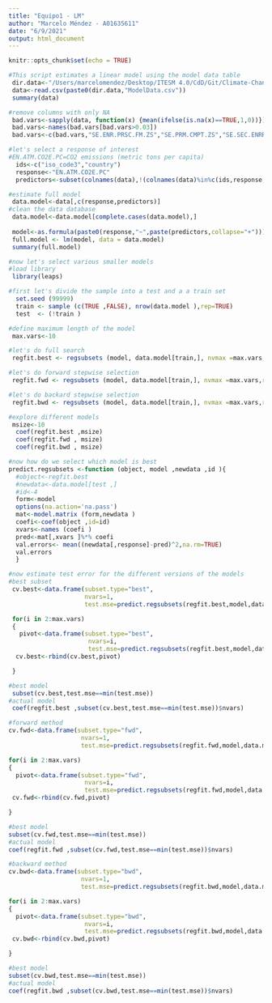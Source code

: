 ```yaml
---
title: "Equipo1 - LM"
author: "Marcelo Méndez - A01635611"
date: "6/9/2021"
output: html_document
---
```


```r
knitr::opts_chunk$set(echo = TRUE)
```

```r
#This script estimates a linear model using the model data table
 dir.data<-"/Users/marcelomendez/Desktop/ITESM 4.0/CdD/Git/Climate-Change-and-AI/Data/Model/"
 data<-read.csv(paste0(dir.data,"ModelData.csv"))
 summary(data)
```

```r
#remove columns with only NA
 bad.vars<-sapply(data, function(x) {mean(ifelse(is.na(x)==TRUE,1,0))})
 bad.vars<-names(bad.vars[bad.vars>0.03])
 bad.vars<-c(bad.vars,"SE.ENR.PRSC.FM.ZS","SE.PRM.CMPT.ZS","SE.SEC.ENRR","SH.DYN.AIDS.ZS","TT.PRI.MRCH.XD.WD","TX.VAL.TECH.MF.ZS")
```

```r
#let's select a response of interest
#EN.ATM.CO2E.PC=CO2 emissions (metric tons per capita)
  ids<-c("iso_code3","country")
  response<-"EN.ATM.CO2E.PC"
  predictors<-subset(colnames(data),!(colnames(data)%in%c(ids,response,bad.vars)))
```

```r
#estimate full model
 data.model<-data[,c(response,predictors)]
#clean the data database
 data.model<-data.model[complete.cases(data.model),]
 
 model<-as.formula(paste0(response,"~",paste(predictors,collapse="+")))
 full.model <- lm(model, data = data.model)
 summary(full.model)
```

```r
#now let's select various smaller models
#load library
 library(leaps)
```

```r
#first let's divide the sample into a test and a a train set
  set.seed (99999)
  train <- sample (c(TRUE ,FALSE), nrow(data.model ),rep=TRUE)
  test  <- (!train )
```

```r
#define maximum length of the model
 max.vars<-10
```

```r
#let's do full search
 regfit.best <- regsubsets (model, data.model[train,], nvmax =max.vars,really.big = T) #you can choose how large you want the search to be

#let's do forward stepwise selection
 regfit.fwd <- regsubsets (model, data.model[train,], nvmax =max.vars,really.big = T, method = "forward") #you can choose how large you want the search to be

#let's do backard stepwise selection
 regfit.bwd <- regsubsets (model, data.model[train,], nvmax =max.vars,really.big = T, method = "backward") #you can choose how large you want the search to be
```

```r
#explore different models
 msize<-10
  coef(regfit.best ,msize)
  coef(regfit.fwd , msize)
  coef(regfit.bwd , msize)
```

```r
#now how do we select which model is best
predict.regsubsets <-function (object, model ,newdata ,id ){
  #object<-regfit.best
  #newdata<-data.model[test ,]
  #id<-4
  form<-model
  options(na.action='na.pass')
  mat<-model.matrix (form,newdata )
  coefi<-coef(object ,id=id)
  xvars<-names (coefi )
  pred<-mat[,xvars ]%*% coefi
  val.errors<- mean((newdata[,response]-pred)^2,na.rm=TRUE)
  val.errors
  }
```

```r
#now estimate test error for the different versions of the models
#best subset
 cv.best<-data.frame(subset.type="best",
                     nvars=1,
                     test.mse=predict.regsubsets(regfit.best,model,data.model[test ,],1))

 for(i in 2:max.vars)
 {
   pivot<-data.frame(subset.type="best",
                      nvars=i,
                      test.mse=predict.regsubsets(regfit.best,model,data.model[test ,],i))
  cv.best<-rbind(cv.best,pivot)

 }

#best model
 subset(cv.best,test.mse==min(test.mse))
#actual model
 coef(regfit.best ,subset(cv.best,test.mse==min(test.mse))$nvars)
```

```r
#forward method
cv.fwd<-data.frame(subset.type="fwd",
                    nvars=1,
                    test.mse=predict.regsubsets(regfit.fwd,model,data.model[test ,],1))

for(i in 2:max.vars)
{
  pivot<-data.frame(subset.type="fwd",
                     nvars=i,
                     test.mse=predict.regsubsets(regfit.fwd,model,data.model[test ,],i))
 cv.fwd<-rbind(cv.fwd,pivot)

}

#best model
subset(cv.fwd,test.mse==min(test.mse))
#actual model
coef(regfit.fwd ,subset(cv.fwd,test.mse==min(test.mse))$nvars)
```

```r
#backward method
cv.bwd<-data.frame(subset.type="bwd",
                    nvars=1,
                    test.mse=predict.regsubsets(regfit.bwd,model,data.model[test ,],1))

for(i in 2:max.vars)
{
  pivot<-data.frame(subset.type="bwd",
                     nvars=i,
                     test.mse=predict.regsubsets(regfit.bwd,model,data.model[test ,],i))
 cv.bwd<-rbind(cv.bwd,pivot)

}

#best model
subset(cv.bwd,test.mse==min(test.mse))
#actual model
coef(regfit.bwd ,subset(cv.bwd,test.mse==min(test.mse))$nvars)
```
